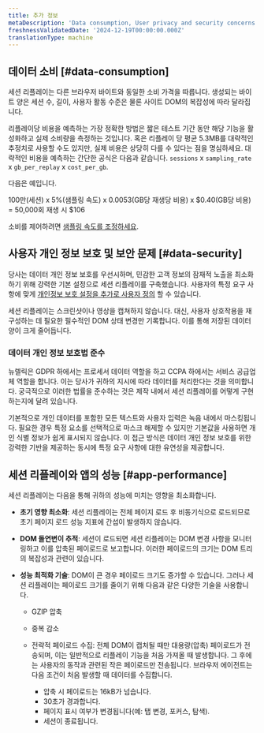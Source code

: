 ```yaml
---
title: 추가 정보
metaDescription: 'Data consumption, User privacy and security concerns.'
freshnessValidatedDate: '2024-12-19T00:00:00.000Z'
translationType: machine
---
```


## 데이터 소비 [#data-consumption]

세션 리플레이는 다른 브라우저 바이트와 동일한 소비 가격을 따릅니다. 생성되는 바이트 양은 세션 수, 길이, 사용자 활동 수준은 물론 사이트 DOM의 복잡성에 따라 달라집니다.

리플레이당 비용을 예측하는 가장 정확한 방법은 짧은 테스트 기간 동안 해당 기능을 활성화하고 실제 소비량을 측정하는 것입니다. 혹은 리플레이 당 평균 5.3MB를 대략적인 추정치로 사용할 수도 있지만, 실제 비용은 상당히 다를 수 있다는 점을 명심하세요. 대략적인 비용을 예측하는 간단한 공식은 다음과 같습니다. `sessions` x `sampling_rate` x `gb_per_replay` x `cost_per_gb`.

다음은 예입니다.

100만(세션) x 5%(샘플링 속도) x 0.0053(GB당 재생당 비용) x $0.40(GB당 비용) = 50,000회 재생 시 $106

소비를 제어하려면 [샘플링 속도를 조정하세요](/docs/browser/browser-monitoring/browser-pro-features/session-replay/configuration/setup-session-replay/#configure-sampling-rates).

## 사용자 개인 정보 보호 및 보안 문제 [#data-security]

당사는 데이터 개인 정보 보호를 우선시하며, 민감한 고객 정보의 잠재적 노출을 최소화하기 위해 강력한 기본 설정으로 세션 리플레이를 구축했습니다. 사용자의 특정 요구 사항에 맞게 [개인정보 보호 설정을 추가로 사용자 정의](/docs/browser/browser-monitoring/browser-pro-features/session-replay/configuration/customize-privacy-settings) 할 수 있습니다.

세션 리플레이는 스크린샷이나 영상을 캡쳐하지 않습니다. 대신, 사용자 상호작용을 재구성하는 데 필요한 필수적인 DOM 상태 변경만 기록합니다. 이를 통해 저장된 데이터 양이 크게 줄어듭니다.

### 데이터 개인 정보 보호법 준수

뉴렐릭은 GDPR 하에서는 프로세서 데이터 역할을 하고 CCPA 하에서는 서비스 공급업체 역할을 합니다. 이는 당사가 귀하의 지시에 따라 데이터를 처리한다는 것을 의미합니다. 궁극적으로 이러한 법률을 준수하는 것은 제작 내에서 세션 리플레이를 어떻게 구현하는지에 달려 있습니다.

기본적으로 개인 데이터를 포함한 모든 텍스트와 사용자 입력은 녹음 내에서 마스킹됩니다. 필요한 경우 특정 요소를 선택적으로 마스크 해제할 수 있지만 기본값을 사용하면 개인 식별 정보가 쉽게 표시되지 않습니다. 이 접근 방식은 데이터 개인 정보 보호를 위한 강력한 기반을 제공하는 동시에 특정 요구 사항에 대한 유연성을 제공합니다.

## 세션 리플레이와 앱의 성능 [#app-performance]

세션 리플레이는 다음을 통해 귀하의 성능에 미치는 영향을 최소화합니다.

* **초기 영향 최소화**: 세션 리플레이는 전체 페이지 로드 후 비동기식으로 로드되므로 초기 페이지 로드 성능 지표에 간섭이 발생하지 않습니다.

* **DOM 돌연변이 추적**: 세션이 로드되면 세션 리플레이는 DOM 변경 사항을 모니터링하고 이를 압축된 페이로드로 보고합니다. 이러한 페이로드의 크기는 DOM 트리의 복잡성과 관련이 있습니다.

* **성능 최적화 기술**: DOM이 큰 경우 페이로드 크기도 증가할 수 있습니다. 그러나 세션 리플레이는 페이로드 크기를 줄이기 위해 다음과 같은 다양한 기술을 사용합니다.

  * GZIP 압축

  * 중복 감소

  * 전략적 페이로드 수집: 전체 DOM이 캡처될 때만 대용량(압축) 페이로드가 전송되며, 이는 일반적으로 리플레이 기능을 처음 가져올 때 발생합니다. 그 후에는 사용자의 동작과 관련된 작은 페이로드만 전송됩니다. 브라우저 에이전트는 다음 조건이 처음 발생할 때 데이터를 수집합니다.

    * 압축 시 페이로드는 16kB가 넘습니다.
    * 30초가 경과합니다.
    * 페이지 표시 여부가 변경됩니다(예: 탭 변경, 포커스, 탐색).
    * 세션이 종료됩니다.